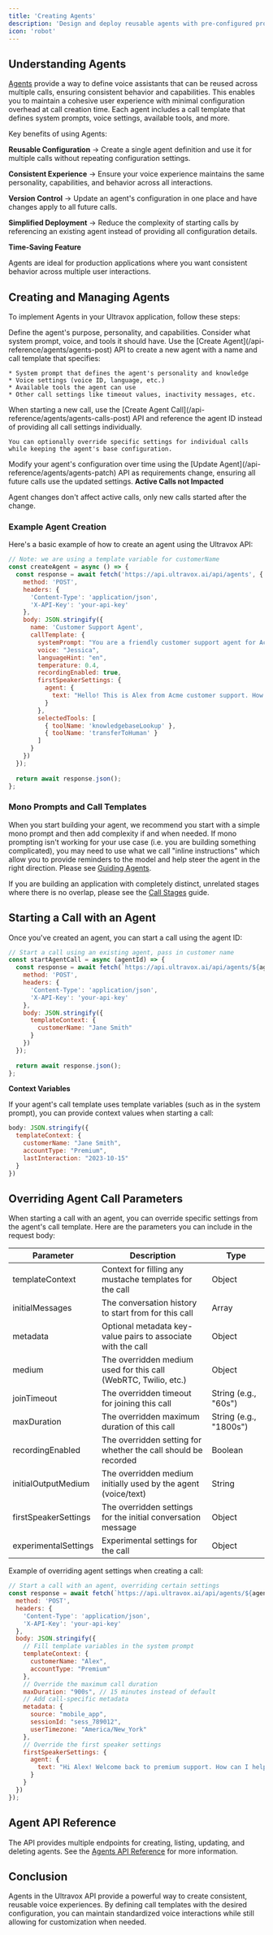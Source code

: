 ```yaml
---
title: 'Creating Agents'
description: 'Design and deploy reusable agents with pre-configured properties for consistent voice experiences.'
icon: 'robot'
---
```


## Understanding Agents

[Agents](/api-reference/agents/agents-post) provide a way to define voice assistants that can be reused across multiple calls, ensuring consistent behavior and capabilities. This enables you to maintain a cohesive user experience with minimal configuration overhead at call creation time. Each agent includes a call template that defines system prompts, voice settings, available tools, and more.

Key benefits of using Agents:

**Reusable Configuration** → Create a single agent definition and use it for multiple calls without repeating configuration settings.

**Consistent Experience** → Ensure your voice experience maintains the same personality, capabilities, and behavior across all interactions.

**Version Control** → Update an agent's configuration in one place and have changes apply to all future calls.

**Simplified Deployment** → Reduce the complexity of starting calls by referencing an existing agent instead of providing all configuration details.

<Note>
  <b>Time-Saving Feature</b>
  
  Agents are ideal for production applications where you want consistent behavior across multiple user interactions.
</Note>

## Creating and Managing Agents

To implement Agents in your Ultravox application, follow these steps:

<Steps>
  <Step title="Plan Your Agent">
    Define the agent's purpose, personality, and capabilities. Consider what system prompt, voice, and tools it should have.
  </Step>
  <Step title="Create the Agent">
    Use the [Create Agent](/api-reference/agents/agents-post) API to create a new agent with a name and call template that specifies:
    
    * System prompt that defines the agent's personality and knowledge
    * Voice settings (voice ID, language, etc.)
    * Available tools the agent can use
    * Other call settings like timeout values, inactivity messages, etc.
  </Step>
  <Step title="Use the Agent for Calls">
    When starting a new call, use the [Create Agent Call](/api-reference/agents/agents-calls-post) API and reference the agent ID instead of providing all call settings individually.

    You can optionally override specific settings for individual calls while keeping the agent's base configuration.
  </Step>
  <Step title="Update as Needed">
    Modify your agent's configuration over time using the [Update Agent](/api-reference/agents/agents-patch) API as requirements change, ensuring all future calls use the updated settings.
  </Step>
</Steps>

<Warning>
  <b>Active Calls not Impacted</b>

  Agent changes don't affect active calls, only new calls started after the change.

</Warning>

### Example Agent Creation

Here's a basic example of how to create an agent using the Ultravox API:

```js Example: Creating a New Customer Support Agent
// Note: we are using a template variable for customerName
const createAgent = async () => {
  const response = await fetch('https://api.ultravox.ai/api/agents', {
    method: 'POST',
    headers: {
      'Content-Type': 'application/json',
      'X-API-Key': 'your-api-key'
    },
    body: JSON.stringify({
      name: 'Customer Support Agent',
      callTemplate: {
        systemPrompt: "You are a friendly customer support agent for Acme Inc. Your name is Alex. You are talking to {{customerName}}. You should help them with their questions about our products and services. If you can't answer a question, offer to connect them with a human support agent.",
        voice: "Jessica",
        languageHint: "en",
        temperature: 0.4,
        recordingEnabled: true,
        firstSpeakerSettings: {
          agent: {
            text: "Hello! This is Alex from Acme customer support. How can I help you today?"
          }
        },
        selectedTools: [
          { toolName: 'knowledgebaseLookup' },
          { toolName: 'transferToHuman' }
        ]
      }
    })
  });
  
  return await response.json();
};
```

### Mono Prompts and Call Templates
When you start building your agent, we recommend you start with a simple mono prompt and then add complexity if and when needed. If mono prompting isn't working for your use case (i.e. you are building something complicated), you may need to use what we call "inline instructions" which allow you to provide reminders to the model and help steer the agent in the right direction. Please see [Guiding Agents](/guides/guidingagents).

If you are building an application with completely distinct, unrelated stages where there is no overlap, please see the [Call Stages](/guides/callstages) guide.

## Starting a Call with an Agent

Once you've created an agent, you can start a call using the agent ID:

```js Example: Starting a Call with an Agent
// Start a call using an existing agent, pass in customer name
const startAgentCall = async (agentId) => {
  const response = await fetch(`https://api.ultravox.ai/api/agents/${agentId}/calls`, {
    method: 'POST',
    headers: {
      'Content-Type': 'application/json',
      'X-API-Key': 'your-api-key'
    },
    body: JSON.stringify({
      templateContext: {
        customerName: "Jane Smith"
      }
    })
  });
  
  return await response.json();
};
```

<Tip>
  <b>Context Variables</b>

  If your agent's call template uses template variables (such as in the system prompt), you can provide context values when starting a call:
  
  ```javascript
  body: JSON.stringify({
    templateContext: {
      customerName: "Jane Smith",
      accountType: "Premium",
      lastInteraction: "2023-10-15"
    }
  })
  ```
</Tip>


## Overriding Agent Call Parameters

When starting a call with an agent, you can override specific settings from the agent's call template. Here are the parameters you can include in the request body:

| Parameter | Description | Type |
|-----------|-------------|------|
| templateContext | Context for filling any mustache templates for the call | Object |
| initialMessages | The conversation history to start from for this call | Array |
| metadata | Optional metadata key-value pairs to associate with the call | Object |
| medium | The overridden medium used for this call (WebRTC, Twilio, etc.) | Object |
| joinTimeout | The overridden timeout for joining this call | String (e.g., "60s") |
| maxDuration | The overridden maximum duration of this call | String (e.g., "1800s") |
| recordingEnabled | The overridden setting for whether the call should be recorded | Boolean |
| initialOutputMedium | The overridden medium initially used by the agent (voice/text) | String |
| firstSpeakerSettings | The overridden settings for the initial conversation message | Object |
| experimentalSettings | Experimental settings for the call | Object |

Example of overriding agent settings when creating a call:

```javascript
// Start a call with an agent, overriding certain settings
const response = await fetch(`https://api.ultravox.ai/api/agents/${agentId}/calls`, {
  method: 'POST',
  headers: {
    'Content-Type': 'application/json',
    'X-API-Key': 'your-api-key'
  },
  body: JSON.stringify({
    // Fill template variables in the system prompt
    templateContext: {
      customerName: "Alex",
      accountType: "Premium"
    },
    // Override the maximum call duration
    maxDuration: "900s", // 15 minutes instead of default
    // Add call-specific metadata
    metadata: {
      source: "mobile_app",
      sessionId: "sess_789012",
      userTimezone: "America/New_York"
    },
    // Override the first speaker settings
    firstSpeakerSettings: {
      agent: {
        text: "Hi Alex! Welcome back to premium support. How can I help you today?"
      }
    }
  })
});
```

## Agent API Reference

The API provides multiple endpoints for creating, listing, updating, and deleting agents. See the [Agents API Reference](/api-reference/agents/) for more information.

## Conclusion

Agents in the Ultravox API provide a powerful way to create consistent, reusable voice experiences. By defining call templates with the desired configuration, you can maintain standardized voice interactions while still allowing for customization when needed.
